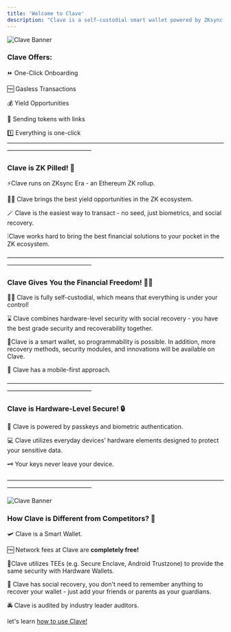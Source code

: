 ```yaml
---
title: 'Welcome to Clave'
description: "Clave is a self-custodial smart wallet powered by ZKsync, designed to deliver a seamless, user-friendly payment experience with zero gas fees. With Clave, crypto becomes accessible to everyone."
---
```



![Clave Banner](./images/banner.png)



### Clave Offers:
⏩ One-Click Onboarding

🆓 Gasless Transactions

💰 Yield Opportunities

🔗 Sending tokens with links

1️⃣ Everything is one-click
——————————————————————————————————————————————————

### Clave is ZK Pilled! 💊
⚡️Clave runs on ZKsync Era - an Ethereum ZK rollup.

🫵🏻 Clave brings the best yield opportunities in the ZK ecosystem.

🪄 Clave is the easiest way to transact - no seed, just biometrics, and social recovery. 

❕Clave works hard to bring the best financial solutions to your pocket in the ZK ecosystem.

——————————————————————————————————————————————————

### Clave Gives You the Financial Freedom! ⛓️‍💥

🤼‍♂️ Clave is fully self-custodial, which means that everything is under your control!

⌛️ Clave combines hardware-level security with social recovery - you have the best grade security and recoverability together. 

📱Clave is a smart wallet, so programmability is possible. In addition, more recovery methods, security modules, and innovations will be available on Clave.

📲 Clave has a mobile-first approach.

——————————————————————————————————————————————————

### Clave is Hardware-Level Secure! 🔒

🎫 Clave is powered by passkeys and biometric authentication.

💻 Clave utilizes everyday devices’ hardware elements designed to protect your sensitive data.

🗝️ Your keys never leave your device.

——————————————————————————————————————————————————

![Clave Banner](./images/banner2.png)


### How Clave is Different from Competitors? 👾

🛩️ Clave is a Smart Wallet.

🆓 Network fees at Clave are **completely free!**

🌽Clave utilizes TEEs (e.g. Secure Enclave, Android Trustzone) to provide the same security with Hardware Wallets.

🤽 Clave has social recovery, you don't need to remember anything to recover your wallet - just add your friends or parents as your guardians. 

🚔 Clave is audited by industry leader auditors.

let's learn [how to use Clave!](how-to-create-account)